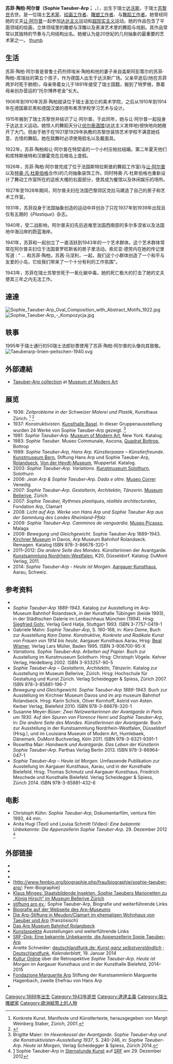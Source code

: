 {{expand|time=2018-03-09T08:58:31+00:00}}
{{roughtranslation|time=2016-01-25T14:02:26+00:00}}
'''苏菲·陶柏·阿尔普（Sophie Taeuber-Arp；''' {{IPAc-en|ˈ|t|ɔɪ|b|ər|_|ˈ|ɑr|p}}，{{bd|1889年|1月19日|1943年|1月13日}}），出生于瑞士[[達沃斯|达沃斯]]，于瑞士[[苏黎世|苏黎世]]去世。是一位瑞士[[艺术家|艺术家]]、[[绘画|绘画工作者]]、[[雕塑|雕塑工作者]]、与[[舞蹈|舞蹈工作者]]。她曾经同她的丈夫[[让·阿尔普|让·阿尔普]]一起参加[[达达主义|达达主义]]运动和[[超现实主义|超现实主义]]运动。她的作品包含了平面领域的绘画，立体领域里的雕塑与浮雕以及表演艺术里的舞蹈与戏剧。其作品常常以其独特的节奏与几何结构出名。她被认为是20世紀的几何抽象的最重要的艺术家之一。
[[file:Sophie_Taeuber.jpg|thumb]]

== 生活 ==
苏菲·陶柏·阿尔普是普鲁士药剂师埃米·陶柏和他的妻子来自盖斯阿彭策尔的苏菲·陶柏-库瑞丝的第五个孩子，作为德国人出生于达沃斯广场。父亲早逝后(他在苏菲两岁时死于肺痨)，母亲带着女儿于1891年接受了瑞士国籍，搬到了特罗根，靠着母亲创办营运的“托尔博养老金”长大。

1906年到1910年苏菲·陶柏就读位于瑞士圣加仑的美术学院，之后从1910年到1914年在德国慕尼黑和德国汉堡的德布希茨学校学习艺术与设计。

1915年搬到了瑞士苏黎世并结识了让·阿尔普。于此同年，她与让·阿尔普一起投身于达达主义运动。她惊人的舞蹈天分让[[伏尔泰酒馆_(苏黎世)|伏尔泰酒馆]](达达主义发祥地)很快地向她敞开了大门。但由于她于在1921至1929年执教的苏黎世装饰艺术学校不满意她任意、古怪的舞蹈，她在跳舞时必须使用假名以及戴面具。

1922年，苏菲·陶柏和让·阿尔普在特契诺的一个小村庄帕拉结婚。第二年夏天他们和库特斯维特和汉娜霍克在吕根岛上度假。

1926年，苏菲·陶柏·阿尔普完成了位于法国斯特拉斯堡的舞蹈工作室(与[[让·阿尔普|让·阿尔普]]以及[[特奥·凡·杜斯伯格|特奥·凡·杜斯伯格]]合作)的几何抽象装饰工作。同时特奥·凡·杜斯伯格也重新设计了舞动工作室所在的这栋大楼的右面部分，使其成为餐馆以及休闲娱乐的场所。

1927年至1928年期间，阿尔普夫妇在法国巴黎郊区克拉马建造了自己的房子和艺术工作室。

1931年，苏菲投身于法国抽象创造的运动中并创办了只在1937年到1939年出现且仅有五期的《''Plastique''》杂志。

1940年，受二战影响，阿尔普夫妇先后逃难至法国西南部的多尔多涅省以及法国地中海沿岸的蔚蓝海岸。

1941年，苏菲和{{link-en|索尼亚·德劳内|Sonia Delaunay}}一起创立了一直活跃到1943年的一个艺术群体。这个艺术群体常常在阿尔普夫妇位于法国普罗旺斯省的房子里活动。索尼亚·德劳内在她的传记里写道 : " ... 和苏菲·陶柏，苏茜·马涅利，{{link-en|阿尔贝托·马涅利|Alberto Magnelli}}一起，我们这个小群体创造了一个和平与友爱的小岛，它给我们带来了一个十分有利的工作氛围"。

1943年，苏菲在瑞士苏黎世死于一氧化碳中毒。她的死亡极大的打击了她的丈夫使其三年之内无法工作。

== 達達 ==
[[File:Sophie_Taeuber-Arp_Oval_Composition_with_Abstract_Motifs_1922.jpg|thumb]]
[[File:Sophie_Taeuber-Arp_-_Kompozycja.jpg|right]]

== 轶事 ==
1995年于瑞士通行的50瑞士法郎钞票使用了苏菲·陶柏·阿尔普的头像向其致敬。[[File:Taeuberarp-linien-peitschen-1940.svg|right]]

== 外部連結 ==
* [http://www.moma.org/collection/artist.php?artist_id=5777 Taeuber-Arp collection] {{Wayback|url=http://www.moma.org/collection/artist.php?artist_id=5777 |date=20150514064718 }} at [[現代藝術博物館|Museum of Modern Art]]
<span class="cx-segment" data-segmentid="196"></span>
{{DEFAULTSORT:Sophie Taeuber-Arp}}
[[Category:1889年出生|Category:1889年出生]]
[[Category:1943年逝世|Category:1943年逝世]]
[[Category:達達主義|Category:達達主義]]
[[Category:瑞士雕塑家|Category:瑞士雕塑家]]

== 展览　==
* 1936: ''Zeitprobleme in der Schweizer Malerei und Plastik'', Kunsthaus Zürich. <ref>Konkrete Kunst. Manifeste und Künstlertexte, herausgegeben von Margit Weinberg Staber, Zürich, 2001.</ref> <ref>{{Cite web |url=http://wiedler.ch/felix/books/story/202 |title=Abbildungen des Katalogs zur Ausstellung |access-date=2016-01-19 |archive-date=2016-03-04 |archive-url=https://web.archive.org/web/20160304062522/http://wiedler.ch/felix/books/story/202 |dead-url=no }}</ref>
* 1937: ''Konstruktivisten''. [[Kunsthalle_Basel|Kunsthalle Basel]]. In dieser Gruppenausstellung wurden 24 Werke von Sophie Taeuber-Arp gezeigt. <ref>Brigitte Maier: ''Im Hexenkessel der Avantgarde. Sophie Taeuber-Arp und die Konstruktivisten-Ausstellung 1937'', S. 240-246, in: ''Sophie Taeuber-Arp. Heute ist Morgen'', Verlag Scheidegger & Spiess, Zürich 2014.</ref>
* 1981: ''Sophie Taeuber-Arp''. [[Museum_of_Modern_Art|Museum of Modern Art]], New York. Katalog.
* 1983: ''Sophie Taeuber''. Museo Communale, Ascona, [[Quadrat_Bottrop|Quadrat Bottrop]], Bottrop
* 1989: ''Sophie Taeuber-Arp, Hans Arp. Künstlerpaare – Künstlerfreunde''. [[Kunstmuseum_Bern|Kunstmuseum Bern]], Stiftung Hans Arp und Sophie Taeuber-Arp, [[Oberwinter|Rolandseck]], [[Von_der_Heydt-Museum|Von der Heydt-Museum]], Wuppertal. Katalog.
* 2003: ''Sophie Taeuber-Arp. Variations.'' [[Kunstmuseum_Solothurn|Kunstmuseum Solothurn]], Solothurn
* 2006: ''Jean Arp & Sophie Taeuber-Arp. Dada e oltre.'' [[Museo_Correr|Museo Correr]] Venedig
* 2007: ''Sophie Taeuber-Arp. Gestalterin, Architektin, Tänzerin''. [[Museum_für_Gestaltung_Zürich|Museum Bellerive]], Zürich
* 2007: ''Sophie Taeuber, Rythmes plastiques, réalités architecturales'', Fondation Arp, Clamart
* 2008: ''Licht auf Arp. Werke von Hans Arp und Sophie Taeuber Arp aus der Sammlung des Landes Rheinland-Pfalz.''
* 2009: ''Sophie Taeuber-Arp. Camminos de vanguardia.'' [[Museo_Picasso|Museo Picasso]], Malaga
* 2009: ''Bewegung und Gleichgewicht''. Sophie Taeuber-Arp 1889–1943. [[Kirchner_Museum_Davos|Kirchner Museum]] in Davos, Arp Museum Bahnhof Rolandseck. Remagen. Katalog ISBN 978-3-86678-320-1
* 2011–2012: ''Die andere Seite des Mondes''. Künstlerinnen der Avantgarde. [[Kunstsammlung_Nordrhein-Westfalen|Kunstsammlung Nordrhein-Westfalen]], K20, Düsseldorf. Katalog: DuMont Verlag, 2011.
* 2014: ''Sophie Taeuber-Arp - Heute ist Morgen''. [[Aargauer_Kunsthaus|Aargauer Kunsthaus]], Aarau, Schweiz.
== 参考资料 ==
* {{Theaterlexikon|Sophie Taeuber-Arp|3|1787|1788|Autor=Elke Krafka}}
* ''Sophie Taeuber-Arp 1889-1943''. Katalog zur Ausstellung im Arp-Museum Bahnhof Rolandseck, in der Kunsthalle Tübingen (beide 1993), in der Städtischen Galerie im Lenbachhaus München (1994). Hrsg: [[Siegfried_Gohr|Siegfried Gohr]], Verlag Gerd Hatje, Stuttgart 1993. ISBN 3-7757-0419-1
* Gabriele Mahn: ''Sophie Taeuber-Arp'', S. 160-168, in: ''Karo Dame'', Buch zur Ausstellung ''Karo Dame. Konstruktive, Konkrete und Radikale Kunst von Frauen von 1914 bis heute'', Aargauer Kunsthaus Aarau, Hrsg: [[Beat_Wismer|Beat Wismer]], Verlag Lars Müller, Baden 1995. ISBN 3-906700-95-X
* ''Variations. Sophie Taeuber-Arp. Arbeiten auf Papier''. Buch zur Ausstellung im Kunstmuseum Solothurn. Hrsg: Christoph Vögele. Kehrer Verlag, Heidelberg 2002. ISBN 3-933257-90-5
* ''Sophie Taeuber-Arp – Gestalterin, Architektin, Tänzerin''. Katalog zur Ausstellung im Museum Bellerive, Zürich. Hrsg: Hochschule für Gestaltung und Kunst Zürich. Verlag Scheidegger & Spiess, Zürich 2007. ISBN 978-3-85881-196-7
* ''Bewegung und Gleichgewicht. Sophie Taeuber-Arp 1889-1943''. Buch zur Ausstellung im Kirchner Museum Davos und im arp museum Bahnhof Rolandseck. Hrsg: Karin Schick, Oliver Kornhoff, Astrid von Asten. Kerber Verlag, Bielefeld 2010. ISBN 978-3-86678-320-1
* Susanne Meyer-Büser: ''Zwei Netzwerkerinnen der Avantgarde in Paris um 1930. Auf den Spuren von Florence Henri und Sophie Taeuber-Arp'', in: ''Die andere Seite des Mondes. Künstlerinnen der Avantgarde''. Buch zur Ausstellung in der Kunstsammlung Nordrhein-Westfalen, Düsseldorf (Hrsg.), und im Louisiana Museum of Modern Art, Humlebaek, Dänemark. DuMont Buchverlag, Köln 2011. ISBN 978-3-8321-9391-1
* Roswitha Mair: ''Handwerk und Avantgarde. Das Leben der Künstlerin Sophie Taeuber-Arp''. Parthas Verlag Berlin 2013. ISBN 978-3-86964-047-1
* ''Sophie Taeuber-Arp – Heute ist Morgen''. Umfassende Publikation zur Ausstellung im Aargauer Kunsthaus, Aarau, und in der Kunsthalle Bielefeld. Hrsg: Thomas Schmutz und Aargauer Kunsthaus, Friedrich Meschede und Kunsthalle Bielefeld. Verlag Scheidegger & Spiess, Zürich 2014. ISBN 978-3-85881-432-6

== 电影 ==
* Christoph Kühn: ''Sophie Taeuber-Arp'', Dokumentarfilm, ventura film 1993, 44 min.
* Anita Hugi (Text) und Louisa Schmitt (Video): ''Eine bekannte Unbekannte: Die Appenzellerin Sophie Taeuber-Arp.'' 29. Dezember 2012 <ref>[http://www.srf.ch/kultur/kunst/eine-bekannte-unbekannte-die-appenzellerin-sophie-taeuber-arp] {{Wayback|url=http://www.srf.ch/kultur/kunst/eine-bekannte-unbekannte-die-appenzellerin-sophie-taeuber-arp |date=20210423225426 }} Sophie Taeuber-Arp in [[Sternstunde_Kunst|Sternstunde Kunst]] auf [[Schweizer_Radio_und_Fernsehen|SRF]] am 29. Dezember 2012</ref>

== 外部链接 ==
{{Commonscat|Sophie Taeuber-Arp|蘇菲·陶柏·阿爾普}}
* {{DNB-Portal|118753754}}
* {{HDS|21964|Autor=Annemarie Bucher}}
* {{documenta Archiv|000001211}}
* [http://www.fembio.org/biographie.php/frau/biographie/sophie-taeuber-arp/: Fem-Biographie] {{Wayback|url=http://www.fembio.org/biographie.php/frau/biographie/sophie-taeuber-arp/: |date=20160127134142 }}
* [http://www.minges.ch/publ/taeuber%20text.htm Klaus Minges: Staatsbildende Insekten. Sophie Taeubers Marionetten zu „König Hirsch“ im Museum Bellerive Zürich] {{Wayback|url=http://www.minges.ch/publ/taeuber%20text.htm |date=20200223185106 }}
* [http://stiftungarp.de/sophie-teuber-arp/sophie-teuber-arp-1/ stiftung arp ev.]{{Dead link}}: Sophie Taeuber-Arp, Biografie und weiterführende Links
* [http://www.arpmuseum.org/html/museum/fr_arp.html Biografie auf der Webseite des Arp-Museums]{{Wayback|url=http://www.arpmuseum.org/html/museum/fr_arp.html |date=20140203071636 }}
* [http://www.fondationarp.org/ Die Arp-Stiftung in Meudon/Clamart im ehemaligen Wohnhaus von Taeuber und Arp] {{Wayback|url=http://www.fondationarp.org/ |date=20200802015809 }} (französisch)
* [http://www.arpmuseum.org/ Das Arp Museum Bahnhof Rolandseck] {{Wayback|url=http://www.arpmuseum.org/ |date=20200829010752 }}
* [http://www.kunstaspekte.de/index.php?k=238&action=webpages Kunstaspekte] {{Wayback|url=http://www.kunstaspekte.de/index.php?k=238&action=webpages |date=20140520044438 }} Ausstellungen und weiterführende Links
* [http://www.srf.ch/kultur/kunst/eine-bekannte-unbekannte-die-appenzellerin-sophie-taeuber-arp SRF-Dok: Eine bekannte Unbekannte, die Appenzellerin Sopie Taeuber-Arp] {{Wayback|url=http://www.srf.ch/kultur/kunst/eine-bekannte-unbekannte-die-appenzellerin-sophie-taeuber-arp |date=20210423225426 }}
* Anette Schneider: [http://www.deutschlandfunk.de/sophie-taeuber-arp-kunst-ganz-selbstverstaendlich.871.de.html?dram:article_id=274990 deutschlandfunk.de: ''Kunst ganz selbstverständlich''] {{Wayback|url=http://www.deutschlandfunk.de/sophie-taeuber-arp-kunst-ganz-selbstverstaendlich.871.de.html?dram:article_id=274990 |date=20201026215256 }}; [[Deutschlandfunk|Deutschlandfunk]], ''Kalenderblatt'', 19. Januar 2014
* [https://web.archive.org/web/20160304103815/http://kultur-online.net/node/27748 Kultur Online] über die Retrospektive ''Sophie Taeuber-Arp. Heute ist Morgen'' im Aargauer Kunsthaus und in der Kunsthalle Bielefeld, 2014–2015
* [http://fondazionearp.ch Fondazione Marguerite Arp] {{Wayback|url=http://fondazionearp.ch/ |date=20210315033955 }} Stiftung der Kunstsammlerin Marguerite Hagenbach, zweite Ehefrau von Hans Arp
* {{SIKART|4023423|Taeuber-Arp, Sophie Henriette Gertrud|Autor=Elisabeth Grossmann}}

[[Category:歐洲紙幣上的人物|Category:歐洲紙幣上的人物]]